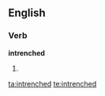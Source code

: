 ==English==

===Verb===
'''intrenched'''

# {{obsolete spelling of|entrenched}}

[[ta:intrenched]]
[[te:intrenched]]